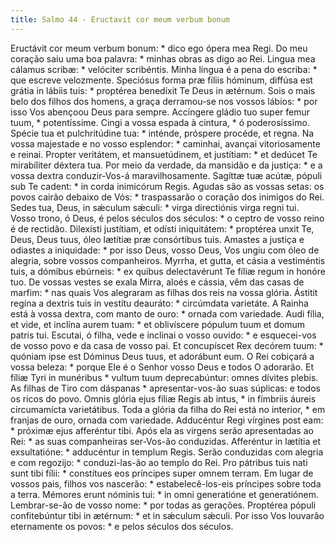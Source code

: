 ```yaml
---
title: Salmo 44 - Eructavit cor meum verbum bonum
---
```


<div class="grid grid-cols-2 gap-5">
  <span class="col-6 dropcaps text-justify">
    Eructávit cor meum verbum bonum: * dico ego ópera mea Regi.
  </span>
  <span class="col-6 dropcaps text-justify">
    Do meu coração saiu uma boa palavra: * minhas obras as digo ao Rei.
  </span>
  <span class="col-6 text-justify">
    Lingua mea cálamus scribæ: * velóciter scribéntis.
  </span>
  <span class="col-6 text-justify">
    Minha língua é a pena do escriba: * que escreve velozmente.
  </span>
  <span class="col-6 text-justify">
    Speciósus forma præ fíliis hóminum, diffúsa est grátia in lábiis tuis: *
    proptérea benedíxit Te Deus in ætérnum.
  </span>
  <span class="col-6 text-justify">
    Sois o mais belo dos filhos dos homens, a graça derramou-se nos vossos
    lábios: * por isso Vos abençoou Deus para sempre.
  </span>
  <span class="col-6 text-justify">
    Accíngere gládio tuo super femur tuum, * potentíssime.
  </span>
  <span class="col-6 text-justify">
    Cingi a vossa espada à cintura, * ó poderosíssimo.
  </span>
  <span class="col-6 text-justify">
    Spécie tua et pulchritúdine tua: * inténde, próspere procéde, et regna.
  </span>
  <span class="col-6 text-justify">
    Na vossa majestade e no vosso esplendor: * caminhai, avançai vitoriosamente
    e reinai.
  </span>
  <span class="col-6 text-justify">
    Propter veritátem, et mansuetúdinem, et justítiam: * et dedúcet Te
    mirabíliter déxtera tua.
  </span>
  <span class="col-6 text-justify">
    Por meio da verdade, da mansidão e da justiça: * e a vossa dextra
    conduzir-Vos-á maravilhosamente.
  </span>
  <span class="col-6 text-justify">
    Sagíttæ tuæ acútæ, pópuli sub Te cadent: * in corda inimicórum Regis.
  </span>
  <span class="col-6 text-justify">
    Agudas são as vossas setas: os povos cairão debaixo de Vós: * traspassarão o
    coração dos inimigos do Rei.
  </span>
  <span class="col-6 text-justify">
    Sedes tua, Deus, in sǽculum sǽculi: * virga directiónis virga regni tui.
  </span>
  <span class="col-6 text-justify">
    Vosso trono, ó Deus, é pelos séculos dos séculos: * o ceptro de vosso reino
    é de rectidão.
  </span>
  <span class="col-6 text-justify">
    Dilexísti justítiam, et odísti iniquitátem: * proptérea unxit Te, Deus, Deus
    tuus, óleo lætítiæ præ consórtibus tuis.
  </span>
  <span class="col-6 text-justify">
    Amastes a justiça e odiastes a iniquidade: * por isso Deus, vosso Deus, Vos
    ungiu com óleo de alegria, sobre vossos companheiros.
  </span>
  <span class="col-6 text-justify">
    Myrrha, et gutta, et cásia a vestiméntis tuis, a dómibus ebúrneis: * ex
    quibus delectavérunt Te fíliæ regum in honóre tuo.
  </span>
  <span class="col-6 text-justify">
    De vossas vestes se exala Mirra, aloés e cássia, vêm das casas de marfim: *
    nas quais Vos alegraram as filhas dos reis na vossa glória.
  </span>
  <span class="col-6 text-justify">
    Ástitit regína a dextris tuis in vestítu deauráto: * circúmdata varietáte.
  </span>
  <span class="col-6 text-justify">
    A Rainha está à vossa dextra, com manto de ouro: * ornada com variedade.
  </span>
  <span class="col-6 text-justify">
    Audi fília, et vide, et inclína aurem tuam: * et oblivíscere pópulum tuum et
    domum patris tui.
  </span>
  <span class="col-6 text-justify">
    Escutai, ó filha, vede e inclinai o vosso ouvido: * e esquecei-vos de vosso
    povo e da casa de vosso pai.
  </span>
  <span class="col-6 text-justify">
    Et concupíscet Rex decórem tuum: * quóniam ipse est Dóminus Deus tuus, et
    adorábunt eum.
  </span>
  <span class="col-6 text-justify">
    O Rei cobiçará a vossa beleza: * porque Ele é o Senhor vosso Deus e todos O
    adorarão.
  </span>
  <span class="col-6 text-justify">
    Et fíliæ Tyri in munéribus * vultum tuum deprecabúntur: omnes dívites
    plebis.
  </span>
  <span class="col-6 text-justify">
    As filhas de Tiro com dáspanas * apresentar-vos-ão suas súplicas: e todos os
    ricos do povo.
  </span>
  <span class="col-6 text-justify">
    Omnis glória ejus fíliæ Regis ab intus, * in fímbriis áureis circumamícta
    varietátibus.
  </span>
  <span class="col-6 text-justify">
    Toda a glória da filha do Rei está no interior, * em franjas de ouro, ornada
    com variedade.
  </span>
  <span class="col-6 text-justify">
    Adducéntur Regi vírgines post eam: * próximæ ejus afferéntur tibi.
  </span>
  <span class="col-6 text-justify">
    Após ela as virgens serão apresentadas ao Rei: * as suas companheiras
    ser-Vos-ão conduzidas.
  </span>
  <span class="col-6 text-justify">
    Afferéntur in lætítia et exsultatióne: * adducéntur in templum Regis.
  </span>
  <span class="col-6 text-justify">
    Serão conduzidas com alegria e com regozijo: * conduzi-las-ão ao templo do
    Rei.
  </span>
  <span class="col-6 text-justify">
    Pro pátribus tuis nati sunt tibi fílii: * constítues eos príncipes super
    omnem terram.
  </span>
  <span class="col-6 text-justify">
    Em lugar de vossos pais, filhos vos nascerão: * estabelecê-los-eis príncipes
    sobre toda a terra.
  </span>
  <span class="col-6 text-justify">
    Mémores erunt nóminis tui: * in omni generatióne et generatiónem.
  </span>
  <span class="col-6 text-justify">
    Lembrar-se-ão de vosso nome: * por todas as gerações.
  </span>
  <span class="col-6 text-justify">
    Proptérea pópuli confitebúntur tibi in ætérnum: * et in sǽculum sǽculi.
  </span>
  <span class="col-6 text-justify">
    Por isso Vos louvarão eternamente os povos: * e pelos séculos dos séculos.
  </span>
</div>
